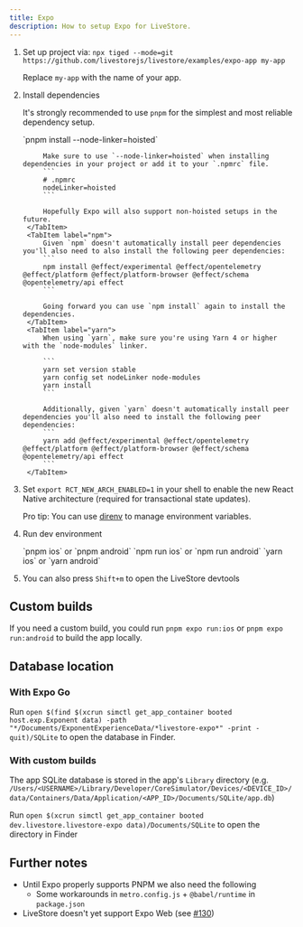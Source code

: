 ```yaml
---
title: Expo
description: How to setup Expo for LiveStore.
---
```




<Steps>

1.  Set up project via: `npx tiged --mode=git https://github.com/livestorejs/livestore/examples/expo-app my-app`

	Replace `my-app` with the name of your app.

2. Install dependencies

	It's strongly recommended to use `pnpm` for the simplest and most reliable dependency setup.
 
	<Tabs syncKey="package-manager">
		<TabItem label="pnpm">
			`pnpm install --node-linker=hoisted`
		
			Make sure to use `--node-linker=hoisted` when installing dependencies in your project or add it to your `.npmrc` file.
			```
			# .npmrc
			nodeLinker=hoisted
			```

			Hopefully Expo will also support non-hoisted setups in the future.
		</TabItem>
		<TabItem label="npm">
			Given `npm` doesn't automatically install peer dependencies you'll also need to also install the following peer dependencies:
			```
			npm install @effect/experimental @effect/opentelemetry @effect/platform @effect/platform-browser @effect/schema @opentelemetry/api effect
			```

			Going forward you can use `npm install` again to install the dependencies.
		</TabItem>
		<TabItem label="yarn">
			When using `yarn`, make sure you're using Yarn 4 or higher with the `node-modules` linker.

			```
			yarn set version stable
			yarn config set nodeLinker node-modules
			yarn install
			```

			Additionally, given `yarn` doesn't automatically install peer dependencies you'll also need to install the following peer dependencies:
			```
			yarn add @effect/experimental @effect/opentelemetry @effect/platform @effect/platform-browser @effect/schema @opentelemetry/api effect
			```
		</TabItem>
	</Tabs>

3. Set `export RCT_NEW_ARCH_ENABLED=1` in your shell to enable the new React Native architecture (required for transactional state updates). 

	Pro tip: You can use [direnv](https://direnv.net/) to manage environment variables.

4. Run dev environment

	<Tabs syncKey="package-manager">
		<TabItem label="pnpm">
			`pnpm ios` or `pnpm android`
		</TabItem>
		<TabItem label="npm">
			`npm run ios` or `npm run android`
		</TabItem>
		<TabItem label="yarn">
			`yarn ios` or `yarn android`
		</TabItem>
	</Tabs>

5. You can also press `Shift+m` to open the LiveStore devtools

</Steps>

## Custom builds

If you need a custom build, you could run `pnpm expo run:ios` or `pnpm expo run:android` to build the app locally.

## Database location

### With Expo Go

Run `open $(find $(xcrun simctl get_app_container booted host.exp.Exponent data) -path "*/Documents/ExponentExperienceData/*livestore-expo*" -print -quit)/SQLite` to open the database in Finder.

### With custom builds

The app SQLite database is stored in the app's `Library` directory (e.g. `/Users/<USERNAME>/Library/Developer/CoreSimulator/Devices/<DEVICE_ID>/data/Containers/Data/Application/<APP_ID>/Documents/SQLite/app.db`)

Run `open $(xcrun simctl get_app_container booted dev.livestore.livestore-expo data)/Documents/SQLite` to open the directory in Finder

## Further notes

- Until Expo properly supports PNPM we also need the following
  - Some workarounds in `metro.config.js` + `@babel/runtime` in `package.json`
- LiveStore doesn't yet support Expo Web (see [#130](https://github.com/livestorejs/livestore/issues/130))